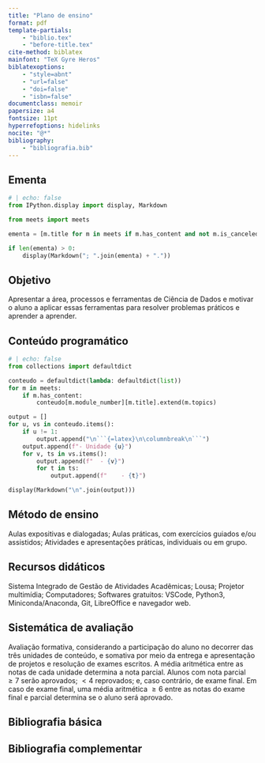 ```yaml
---
title: "Plano de ensino"
format: pdf
template-partials:
    - "biblio.tex"
    - "before-title.tex"
cite-method: biblatex
mainfont: "TeX Gyre Heros"
biblatexoptions:
    - "style=abnt"
    - "url=false"
    - "doi=false"
    - "isbn=false"
documentclass: memoir
papersize: a4
fontsize: 11pt
hyperrefoptions: hidelinks
nocite: "@*"
bibliography:
    - "bibliografia.bib"
---
```


```{=latex}
\begin{center}\large\bfseries\scshape
    \begin{minipage}{.1\textwidth}
        \includegraphics[width=\linewidth]{../img/logo-ufpi.pdf}
    \end{minipage}%
    \begin{tabular}{l}
         {Universidade Federal do Piauí, UFPI} \\
         {Centro de Ciências da Natureza, CCN} \\
         {Departamento de Computação, DC}
    \end{tabular}%
\end{center}

\begin{center}
    {\large\bfseries\scshape Plano de Ensino}

    \vspace{1em}

    \begin{tabular}{ll}
        \toprule
        \textbf{Disciplina}: & Tópicos em Computação Aplicada \\
        \textbf{Curso}: & Ciência da Computação \\
        \textbf{Docente}: & Vitor Augusto Correa Cortez Almeida \\
        \bottomrule
    \end{tabular}
\end{center}
```

## Ementa {.unnumbered}

```python
# | echo: false
from IPython.display import display, Markdown

from meets import meets

ementa = [m.title for m in meets if m.has_content and not m.is_canceled]

if len(ementa) > 0:
    display(Markdown("; ".join(ementa) + "."))
```

## Objetivo {.unnumbered}

Apresentar a área, processos e ferramentas de Ciência de Dados e motivar o aluno a aplicar essas ferramentas para resolver problemas práticos e aprender a aprender.

## Conteúdo programático {.unnumbered}

```{=latex}
\begin{multicols}{3}
\footnotesize
```

```python
# | echo: false
from collections import defaultdict

conteudo = defaultdict(lambda: defaultdict(list))
for m in meets:
    if m.has_content:
        conteudo[m.module_number][m.title].extend(m.topics)

output = []
for u, vs in conteudo.items():
    if u != 1:
        output.append("\n```{=latex}\n\columnbreak\n```")
    output.append(f"- Unidade {u}")
    for v, ts in vs.items():
        output.append(f"  - {v}")
        for t in ts:
            output.append(f"    - {t}")

display(Markdown("\n".join(output)))
```

```{=latex}
\end{multicols}
```

## Método de ensino {.unnumbered}

Aulas expositivas e dialogadas; Aulas práticas, com exercícios guiados e/ou assistidos; Atividades e apresentações práticas, individuais ou em grupo.

## Recursos didáticos {.unnumbered}

Sistema Integrado de Gestão de Atividades Acadêmicas; Lousa; Projetor multimídia; Computadores; Softwares gratuitos: VSCode, Python3, Miniconda/Anaconda, Git, LibreOffice e navegador web.

## Sistemática de avaliação {.unnumbered}

Avaliação formativa, considerando a participação do aluno no decorrer das três unidades de conteúdo, e somativa por meio da entrega e apresentação de projetos e resolução de exames escritos.
A média aritmética entre as notas de cada unidade determina a nota parcial.
Alunos com nota parcial $\ge7$ serão aprovados; $<4$ reprovados; e, caso contrário, de exame final.
Em caso de exame final, uma média aritmética $\ge6$ entre as notas do exame final e parcial determina se o aluno será aprovado.

## Bibliografia básica {.unnumbered}

```{=latex}
\printbibliography[heading=none,keyword=main]
```

## Bibliografia complementar {.unnumbered}

```{=latex}
\printbibliography[heading=none,notkeyword=main]
```